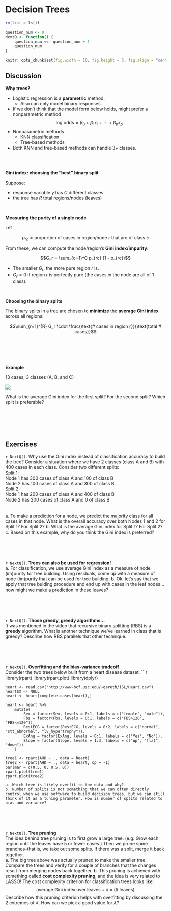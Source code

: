 # Decision Trees

```r
rm(list = ls())

question_num <- 0
NextQ <- function() {
    question_num <<- question_num + 1
    question_num
}

knitr::opts_chunk$set(fig.width = 10, fig.height = 5, fig.align = "center")
```

## Discussion

**Why trees?**

- Logistic regression is a **parametric** method.
    - Also can only model binary responses
- If we don't think that the model form below holds, might prefer a nonparametric method
    $$\text{log odds} = \beta_0 + \beta_1 x_1 + \cdots + \beta_p x_p$$
- Nonparametric methods
    - KNN classification
    - Tree-based methods
- Both KNN and tree-based methods can handle 3+ classes.

<br>
<br>

**Gini index: choosing the "best" binary split**    

Suppose: 

- response variable $y$ has $C$ different classes
- the tree has $R$ total regions/nodes (leaves)

<br>

**Measuring the purity of a single node**

Let

$$p_{rc} = \text{proportion of cases in region/node $r$ that are of class $c$}$$    

From these, we can compute the node/region's **Gini index/impurity**:

$$G_r = \sum_{c=1}^C p_{rc} (1 - p_{rc})$$

- The smaller $G_r$, the more pure region $r$ is.    
- $G_r = 0$ if region $r$ is perfectly pure (the cases in the node are all of 1 class).

<br>

**Choosing the binary splits**

The binary splits in a tree are chosen to **minimize** the **average Gini index** across all regions:

$$\sum_{r=1}^{R} G_r \cdot \frac{\text{# cases in region r}}{\text{total # cases}}$$

<br>
<br>
<br>
<br>

**Example**

13 cases; 3 classes (A, B, and C)

![](images/gini_examples.png)

What is the average Gini index for the first split? For the second split? Which split is preferable?

<br>
<br>
<br>
<br>

## Exercises

`r NextQ()`. Why use the Gini index instead of classification accuracy to build the tree? Consider a situation where we have 2 classes (class A and B) with 400 cases in each class. Consider two different splits:    
    Split 1:    
        Node 1 has 300 cases of class A and 100 of class B    
        Node 2 has 100 cases of class A and 300 of class B    
    Split 2:    
        Node 1 has 200 cases of class A and 400 of class B    
        Node 2 has 200 cases of class A and 0 of class B    
    \
    \
    a. To make a prediction for a node, we predict the majority class for all cases in that node. What is the overall accuracy over both Nodes 1 and 2 for Split 1? For Split 2?
    b. What is the average Gini index for Split 1? For Split 2?
    c. Based on this example, why do you think the Gini index is preferred?

<br>
<br>
<br>

`r NextQ()`. **Trees can also be used for regression!**    
    a. For classification, we use average Gini index as a measure of node (im)purity for tree building. Using residuals, come up with a measure of node (im)purity that can be used for tree building.
    b. Ok, let's say that we apply that tree bulding procedure and end up with cases in the leaf nodes...how might we make a prediction in these leaves?

<br>
<br>
<br>

`r NextQ()`. **Those greedy, greedy algorithms...**    
    It was mentioned in the video that recursive binary splitting (RBS) is a **greedy** algorithm. What is another technique we've learned in class that is greedy? Describe how RBS parallels that other technique.

<br>
<br>
<br>

`r NextQ()`. **Overfitting and the bias-variance tradeoff**    
    Consider the two trees below built from a heart disease dataset.
    ```r
    library(rpart)
    library(rpart.plot)
    library(dplyr)

    heart <- read.csv("http://www-bcf.usc.edu/~gareth/ISL/Heart.csv")
    heart$X <- NULL
    heart <- heart[complete.cases(heart),]

    heart <- heart %>%
        mutate(
            Sex = factor(Sex, levels = 0:1, labels = c("female", "male")),
            Fbs = factor(Fbs, levels = 0:1, labels = c("FBS>120", "FBS<=120")),
            RestECG = factor(RestECG, levels = 0:2, labels = c("normal", "stt_abnormal", "lv_hypertrophy")),
            ExAng = factor(ExAng, levels = 0:1, labels = c("Yes", "No")),
            Slope = factor(Slope, levels = 1:3, labels = c("up", "flat", "down"))
        )

    tree1 <- rpart(AHD ~ ., data = heart)
    tree2 <- rpart(AHD ~ ., data = heart, cp = -1)
    par(mar = c(0.5, 0, 0.5, 0))
    rpart.plot(tree1)
    rpart.plot(tree2)
    ```
    a. Which tree is likely overfit to the data and why?
    b. Number of splits is not something that we can often directly control when we use software to build decision trees, but we can still think of it as a tuning parameter. How is number of splits related to bias and variance?

<br>
<br>
<br>

`r NextQ()`. **Tree pruning**    
    The idea behind tree pruning is to first grow a large tree. (e.g. Grow each region until the leaves have 5 or fewer cases.) Then we prune some branches--that is, we take out some splits. If there was a split, merge it back together.    
    a. The big tree above was actually pruned to make the smaller tree. Compare the trees and verify for a couple of branches that the changes result from merging nodes back together.
    b. This pruning is achieved with something called **cost complexity pruning**, and the idea is very related to LASSO! The cost complexity criterion for classification trees looks like:
        $$\text{average Gini index over leaves} + \lambda \times (\text{# leaves})$$
        Describe how this pruning criterion helps with overfitting by discussing the 2 extremes of $\lambda$. How can we pick a good value for $\lambda$?







